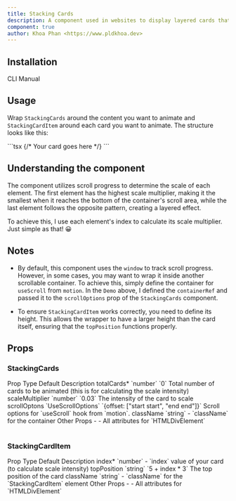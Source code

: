 ```yaml
---
title: Stacking Cards
description: A component used in websites to display layered cards that stack on top of one another, often with interactive animations.
component: true
author: Khoa Phan <https://www.pldkhoa.dev>
---
```


<ComponentPreview name="stacking-cards-demo" />

## Installation

<Tabs defaultValue="cli">
  <TabsList>
    <TabsTrigger value="cli">CLI</TabsTrigger>
    <TabsTrigger value="manual">Manual</TabsTrigger>
  </TabsList>
  <TabsContent value="cli">

  <InstallTabs command="shadcn@latest add &quot;https://uwuui.com/r/stacking-cards.json&quot;" npx />

  </TabsContent>
<TabsContent value="manual">

<ComponentSource name="stacking-cards" />

</TabsContent>
</Tabs>

## Usage

Wrap `StackingCards` around the content you want to animate and `StackingCardItem` around each card you want to animate.
The structure looks like this:

<CodeSnippet title="Stacking cards usage example">
```tsx
<StackingCards>
  <StackingCardItem>
      {/* Your card goes here */}
  </StackingCardItem>
</StackingCards>
```
</CodeSnippet>

## Understanding the component

The component utilizes scroll progress to determine the scale of each element. The first element has the highest scale multiplier, making it the smallest when it reaches the bottom of the container's scroll area, while the last element follows the opposite pattern, creating a layered effect.

To achieve this, I use each element's index to calculate its scale multiplier. Just simple as that! 😀

## Notes

- By default, this component uses the `window` to track scroll progress. However, in some cases, you may want to wrap it inside another scrollable container. To achieve this, simply define the container for `useScroll` from `motion`. In the `Demo` above, I defined the `containerRef` and passed it to the `scrollOptions` prop of the `StackingCards` component.

- To ensure `StackingCardItem` works correctly, you need to define its height. This allows the wrapper to have a larger height than the card itself, ensuring that the `topPosition` functions properly.

## Props

### StackingCards

<Table>
  <TableHeader>
    <TableRow>
      <TableHead>Prop</TableHead>
      <TableHead>Type</TableHead>
      <TableHead>Default</TableHead>
      <TableHead>Description</TableHead>
    </TableRow>
  </TableHeader>
  <TableBody>
    <TableRow>
      <TableCell>
        totalCards<span className="text-red-500">*</span>
      </TableCell>
      <TableCell>`number`</TableCell>
      <TableCell>`0`</TableCell>
      <TableCell>
        Total number of cards to be animated (this is for calculating the scale
        intensity)
      </TableCell>
    </TableRow>
    <TableRow>
      <TableCell>scaleMultiplier</TableCell>
      <TableCell>`number`</TableCell>
      <TableCell>`0.03`</TableCell>
      <TableCell>The intensity of the card to scale</TableCell>
    </TableRow>
    <TableRow>
      <TableCell>scrollOptons</TableCell>
      <TableCell>`UseScrollOptions`</TableCell>
      <TableCell>`{offset: ["start start", "end end"]}`</TableCell>
      <TableCell>Scroll options for `useScroll` hook from `motion`.</TableCell>
    </TableRow>
     <TableRow>
      <TableCell>className</TableCell>
      <TableCell>`string`</TableCell>
      <TableCell>-</TableCell>
      <TableCell>`className` for the container</TableCell>
    </TableRow>
     <TableRow>
      <TableCell>Other Props</TableCell>
      <TableCell>-</TableCell>
      <TableCell>-</TableCell>
      <TableCell>All attributes for `HTMLDivElement`</TableCell>
    </TableRow>
  </TableBody>
</Table>

### StackingCardItem

<Table>
  <TableHeader>
    <TableRow>
      <TableHead>Prop</TableHead>
      <TableHead>Type</TableHead>
      <TableHead>Default</TableHead>
      <TableHead>Description</TableHead>
    </TableRow>
  </TableHeader>
  <TableBody>
    <TableRow>
      <TableCell>
        index<span className="text-red-500">*</span>
      </TableCell>
      <TableCell>`number`</TableCell>
      <TableCell>-</TableCell>
      <TableCell>
        `index` value of your card (to calculate scale intensity)
      </TableCell>
    </TableRow>
    <TableRow>
      <TableCell>topPosition</TableCell>
      <TableCell>`string`</TableCell>
      <TableCell>`5 + index * 3`</TableCell>
      <TableCell>The top position of the card</TableCell>
    </TableRow>
    <TableRow>
      <TableCell>className</TableCell>
      <TableCell>`string`</TableCell>
      <TableCell>-</TableCell>
      <TableCell>`className` for the `StackingCardItem` element</TableCell>
    </TableRow>
    <TableRow>
      <TableCell>Other Props</TableCell>
      <TableCell>-</TableCell>
      <TableCell>-</TableCell>
      <TableCell>All attributes for `HTMLDivElement`</TableCell>
    </TableRow>
  </TableBody>
</Table>
